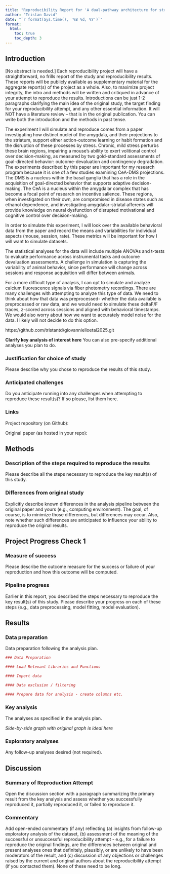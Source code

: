 ```yaml
---
title: "Reproducibility Report for 'A dual-pathway architecture for stress to disrupt agency and promote habit' by Giovanniello et al. (2025, Nature)"
author: "Tristan David"
date: "`r format(Sys.time(), '%B %d, %Y')`"
format:
  html:
    toc: true
    toc_depth: 3
---
```


<!-- Reproducibility reports should all use this template to standardize reporting across projects. These reports will be public supplementary materials that accompany the summary report(s) of the aggregate results. -->

## Introduction

[No abstract is needed.]  Each reproducibility project will have a straightforward, no frills report of the study and reproducibility results. These reports will be publicly available as supplementary material for the aggregate report(s) of the project as a whole.  Also, to maximize project integrity, the intro and methods will be written and critiqued in advance of your attempt to reproduce the results. Introductions can be just 1-2 paragraphs clarifying the main idea of the original study, the target finding for your reproducibility attempt, and any other essential information.  It will NOT have a literature review -- that is in the original publication. You can write both the introduction and the methods in past tense.  

The experiment I will simulate and reproduce comes from a paper investigating how distinct nuclei of the amygdala, and their projections to the striatum, support either action-outcome learning or habit formation and the disruption of these processes by stress. Chronic, mild stress perturbs these brain regions, impairing a mouse’s ability to exert volitional control over decision-making, as measured by two gold-standard assessments of goal-directed behavior: outcome-devaluation and contingency degradation. The experiments described by this paper are important for my research program because it is one of a few studies examining CeA-DMS projections. The DMS is a nucleus within the basal ganglia that has a role in the acquisition of goal-directed behavior that supports adaptive decision-making. The CeA is a nucleus within the amygdalar complex that has become a focal point of research on incentive salience. These regions, when investigated on their own, are compromised in disease states such as ethanol dependence, and investigating amygdalar-striatal afferents will provide knowledge on neural dysfunction of disrupted motivational and cognitive control over decision-making.

In order to simulate this experiment, I will look over the available behavioral data from the paper and record the means and variabilities for individual aspects (mouse, session, rate). These metrics will be important for how I will want to simulate datasets. 

The statistical analyses for the data will include multiple ANOVAs and t-tests to evaluate performance across instrumental tasks and outcome devaluation assessments. A challenge in simulation is capturing the variability of animal behavior, since performance will change across sessions and response acquisition will differ between animals.

For a more difficult type of analysis, I can opt to simulate and analyze calcium fluorescence signals via fiber photometry recordings. There are many challenges with attempting to analyze this type of data. We need to think about how that data was preprocessed- whether the data available is preprocessed or raw data, and we would need to simulate these deltaF/F traces, z-scored across sessions and aligned with behavioral timestamps. We would also worry about how we want to accurately model noise for the data. I likely will not decide to do this option.

https://github.com/tristantd/giovannielloetal2025.git

**Clarify key analysis of interest here**  You can also pre-specify additional analyses you plan to do.

### Justification for choice of study

Please describe why you chose to reproduce the results of this study.

### Anticipated challenges

Do you anticipate running into any challenges when attempting to reproduce these result(s)? If so please, list them here.

### Links

Project repository (on Github): 

Original paper (as hosted in your repo): 

## Methods

### Description of the steps required to reproduce the results

Please describe all the steps necessary to reproduce the key result(s) of this study.

### Differences from original study

Explicitly describe known differences in the analysis pipeline between the original paper and yours (e.g., computing environment). The goal, of course, is to minimize those differences, but differences may occur. Also, note whether such differences are anticipated to influence your ability to reproduce the original results.

## Project Progress Check 1

### Measure of success

Please describe the outcome measure for the success or failure of your reproduction and how this outcome will be computed.


### Pipeline progress

Earlier in this report, you described the steps necessary to reproduce the key result(s) of this study. Please describe your progress on each of these steps (e.g., data preprocessing, model fitting, model evaluation).


## Results

### Data preparation

Data preparation following the analysis plan.
	
```r
### Data Preparation

#### Load Relevant Libraries and Functions

#### Import data

#### Data exclusion / filtering

#### Prepare data for analysis - create columns etc.
```

### Key analysis

The analyses as specified in the analysis plan.  

*Side-by-side graph with original graph is ideal here*

### Exploratory analyses

Any follow-up analyses desired (not required).  

## Discussion

### Summary of Reproduction Attempt

Open the discussion section with a paragraph summarizing the primary result from the key analysis and assess whether you successfully reproduced it, partially reproduced it, or failed to reproduce it.  

### Commentary

Add open-ended commentary (if any) reflecting (a) insights from follow-up exploratory analysis of the dataset, (b) assessment of the meaning of the successful or unsuccessful reproducibility attempt - e.g., for a failure to reproduce the original findings, are the differences between original and present analyses ones that definitely, plausibly, or are unlikely to have been moderators of the result, and (c) discussion of any objections or challenges raised by the current and original authors about the reproducibility attempt (if you contacted them).  None of these need to be long.
